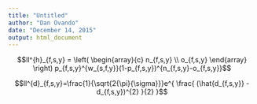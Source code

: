 ```yaml
---
title: "Untitled"
author: "Dan Ovando"
date: "December 14, 2015"
output: html_document
---
```


$$ll^{h}_{f,s,y} = \left(
    \begin{array}{c}
      n_{f,s,y} \\
      o_{f,s,y}
    \end{array}
  \right) p_{f,s,y}^{w_{s,f,y}}(1-p_{f,s,y})^{n_{f,s,y}-o_{f,s,y}}$$
  
  
  
  $$ll^{d}_{f,s,y}=\frac{1}{\sqrt{2{\pi}{\sigma}}}e^{ \frac{ (\hat{d_{f,s,y}} - d_{f,s,y})^{2} }{2} }$$